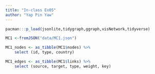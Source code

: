 ```yaml
---
title: "In-class Ex05"
author: "Yap Pin Yaw"
---
```


```r
pacman:::p_load(jsonlite,tidygraph,ggraph,visNetwork,tidyverse)
```

```r
MC1 <-fromJSON("data/MC1.json")
```

```r
MC1_nodes <- as_tibble(MC1$nodes) %>%
    select (id, type, country)
```

```r
MC1_edges <- as_tibble(MC1$links) %>%
    select (source, target, type, weight, key)
```